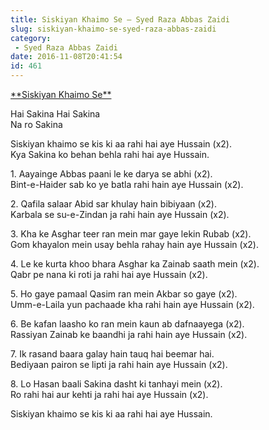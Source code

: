 ```yaml
---
title: Siskiyan Khaimo Se – Syed Raza Abbas Zaidi
slug: siskiyan-khaimo-se-syed-raza-abbas-zaidi
category:
 - Syed Raza Abbas Zaidi
date: 2016-11-08T20:41:54
id: 461
---
```


<p><span style="text-decoration: underline;">**Siskiyan Khaimo Se**</span></p>
<p>Hai Sakina Hai Sakina<br />
Na ro Sakina</p>
<p>Siskiyan khaimo se kis ki aa rahi hai aye Hussain (x2).<br />
Kya Sakina ko behan behla rahi hai aye Hussain.</p>
<p>1. Aayainge Abbas paani le ke darya se abhi (x2).<br />
Bint-e-Haider sab ko ye batla rahi hain aye Hussain (x2).</p>
<p>2. Qafila salaar Abid sar khulay hain bibiyaan (x2).<br />
Karbala se su-e-Zindan ja rahi hain aye Hussain (x2).</p>
<p>3. Kha ke Asghar teer ran mein mar gaye lekin Rubab (x2).<br />
Gom khayalon mein usay behla rahay hain aye Hussain (x2).</p>
<p>4. Le ke kurta khoo bhara Asghar ka Zainab saath mein (x2).<br />
Qabr pe nana ki roti ja rahi hai aye Hussain (x2).</p>
<p>5. Ho gaye pamaal Qasim ran mein Akbar so gaye (x2).<br />
Umm-e-Laila yun pachaade kha rahi hain aye Hussain (x2).</p>
<p>6. Be kafan laasho ko ran mein kaun ab dafnaayega (x2).<br />
Rassiyan Zainab ke baandhi ja rahi hain aye Hussain (x2).</p>
<p>7. Ik rasand baara galay hain tauq hai beemar hai.<br />
Bediyaan pairon se lipti ja rahi hain aye Hussain (x2).</p>
<p>8. Lo Hasan baali Sakina dasht ki tanhayi mein (x2).<br />
Ro rahi hai aur kehti ja rahi hai aye Hussain (x2).</p>
<p>Siskiyan khaimo se kis ki aa rahi hai aye Hussain.</p>